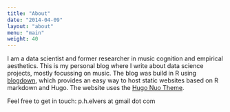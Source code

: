 ```yaml
---
title: "About"
date: "2014-04-09"
layout: "about"
menu: "main"
weight: 40
---
```

I am a data scientist and former researcher in music cognition and empirical aesthetics. This is my personal blog where I write about data science projects, mostly focussing on music. The blog was build in R using [blogdown](https://github.com/rstudio/blogdown), which provides an easy way to host static websites based on R markdown and Hugo. The website uses the [Hugo Nuo Theme](https://themes.gohugo.io/hugo-nuo/).

Feel free to get in touch: p.h.elvers at gmail dot com











